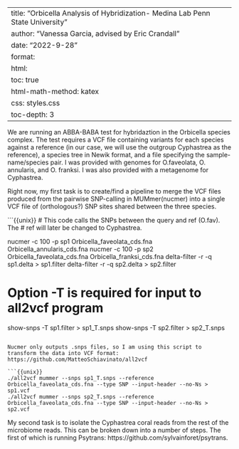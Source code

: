 
---
title: "Orbicella Analysis of Hybridization- Medina Lab Penn State University"
author: "Vanessa Garcia, advised by Eric Crandall"
date: "2022-9-28"
format:
  html:
    toc: true
    html-math-method: katex
    css: styles.css
    toc-depth: 3
---

We are running an ABBA-BABA test for hybridaztion in the Orbicella species complex. The test requires a VCF file containing variants for each species against a reference (in our case, we will use the outgroup Cyphastrea as the reference), a species tree in Newik format, and a file specifying the sample-name/species pair. I was provided with genomes for O.faveolata, O. annularis, and O. franksi. I was also provided with a metagenome for Cyphastrea. 

Right now, my first task is to create/find a pipeline to merge the VCF files produced from the pairwise SNP-calling in MUMmer(nucmer) into a single VCF file of (orthologous?) SNP sites shared between the three species.

```{{unix}}
# This code calls the SNPs between the query and ref (O.fav). The
# ref will later be changed to Cyphastrea.

nucmer -c 100 -p sp1 Orbicella_faveolata_cds.fna Orbicella_annularis_cds.fna
nucmer -c 100 -p sp2 Orbicella_faveolata_cds.fna Orbicella_franksi_cds.fna
delta-filter -r -q sp1.delta > sp1.filter
delta-filter -r -q sp2.delta > sp2.filter

# Option -T is required for input to all2vcf program
show-snps -T sp1.filter > sp1_T.snps
show-snps -T sp2.filter > sp2_T.snps
```

Nucmer only outputs .snps files, so I am using this script to transform the data into VCF format: https://github.com/MatteoSchiavinato/all2vcf

```{{unix}}
./all2vcf mummer --snps sp1_T.snps --reference Orbicella_faveolata_cds.fna --type SNP --input-header --no-Ns > sp1.vcf
./all2vcf mummer --snps sp2_T.snps --reference Orbicella_faveolata_cds.fna --type SNP --input-header --no-Ns > sp2.vcf
```


My second task is to isolate the Cyphastrea coral reads from the rest of the microbiome reads. This can be broken down into a number of steps. The first of which is running Psytrans: https://github.com/sylvainforet/psytrans.